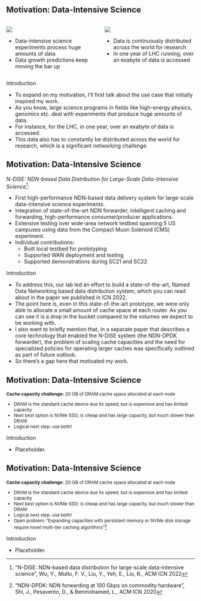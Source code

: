 ## Motivation: Data-Intensive Science {.smaller}

::: columns
::: {.column width="50%"}
![](images/data_plot.svg)

-  Data-intensive science experiments process huge amounts of data
-  Data growth predictions keep moving the bar up

:::
::: {.column width="50%"}
![](images/lhcopen_data.svg)

-  Data is continuously distributed across the world for research
-  In one year of LHC running, over an exabyte of data is accessed

:::
:::

::: {.footer}
Introduction
:::

::: {.notes}
- To expand on my motivation, I'll first talk about the use case that initially inspired my work.
- As you know, large science programs in fields like high-energy physics, genomics etc. deal with experiments that produce huge amounts of data.
- For instance, for the LHC, in one year, over an exabyte of data is accessed.
- This data also has to constantly be distributed across the world for research, which is a significant networking challenge.
:::

## Motivation: Data-Intensive Science {.smaller}

*N-DISE: NDN-based Data Distribution for Large-Scale Data-Intensive Science*[^ndise]:

::: {.incremental}
-   First high-performance NDN-based data delivery system for large-scale data-intensive science experiments.
-   Integration of state-of-the-art NDN forwarder, intelligent caching and forwarding, high-performance consumer/producer applications.
-   Extensive testing over wide-area network testbed spanning 5 US campuses using data from the Compact Muon Solenoid (CMS) experiment.
-   Individual contributions:
    - Built local testbed for prototyping
    - Supported WAN deployment and testing
    - Supported demonstrations during SC21 and SC22
:::

[^ndise]: "N-DISE: NDN-based data distribution for large-scale data-intensive science", Wu, Y., Mutlu, F. V., Liu, Y., Yeh, E., Liu, R., ACM ICN 2022

::: {.footer}
Introduction
:::

::: {.notes}
- To address this, our lab led an effort to build a state-of-the-art, Named Data Networking based data distribution system, which you can read about in the paper we published in ICN 2022.
- The point here is, even in this state-of-the-art prototype, we were only able to allocate a small amount of cache space at each router. As you can see it is a drop in the bucket compared to the volumes we expect to be working with.
- I also want to briefly mention that, in a separate paper that describes a core technology that enabled the N-DISE system (the NDN-DPDK forwarder), the problem of scaling cache capacities and the need for specialized policies for operating larger caches was specifically outlined as part of future outlook.
- So there's a gap here that motivated my work.
:::

## Motivation: Data-Intensive Science

::: {style="font-size: 85%;"}
**Cache capacity challenge:** 20 GB of DRAM cache space allocated at each node

::: {.incremental}
-   DRAM is the standard cache device due its speed; but is expensive and has limited capacity
-   Next best option is NVMe SSD; is cheap and has large capacity, but much slower than DRAM
-   Logical next step: use both! 
:::
:::


::: {.footer}
Introduction
:::

::: {.notes}
- Placeholder.
:::

## Motivation: Data-Intensive Science

::: {style="font-size: 85%;"}
**Cache capacity challenge:** 20 GB of DRAM cache space allocated at each node

-   DRAM is the standard cache device due its speed; but is expensive and has limited capacity
-   Next best option is NVMe SSD; is cheap and has large capacity, but much slower than DRAM
-   Logical next step: use both! 
-   Open problem: "Expanding capacities with persistent memory or NVMe disk storage require novel multi-tier caching algorithms"[^ndndpdk]
:::

[^ndndpdk]: "NDN-DPDK: NDN forwarding at 100 Gbps on commodity hardware", Shi, J., Pesavento, D., & Benmohamed, L., ACM ICN 2020

::: {.footer}
Introduction
:::

::: {.notes}
- Placeholder.
:::
